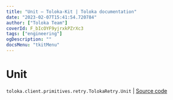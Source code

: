 ```yaml
---
title: "Unit — Toloka-Kit | Toloka documentation"
date: "2023-02-07T15:41:54.720784"
author: ["Toloka Team"]
coverId: F_bIcOYF9yjrxkPZrXc3
tags: ["engineering"]
ogDescription: ""
docsMenu: "tkitMenu"
---
```


# Unit
`toloka.client.primitives.retry.TolokaRetry.Unit` | [Source code](https://github.com/Toloka/toloka-kit/blob/v1.1.3/src/client/primitives/retry.py#L38)